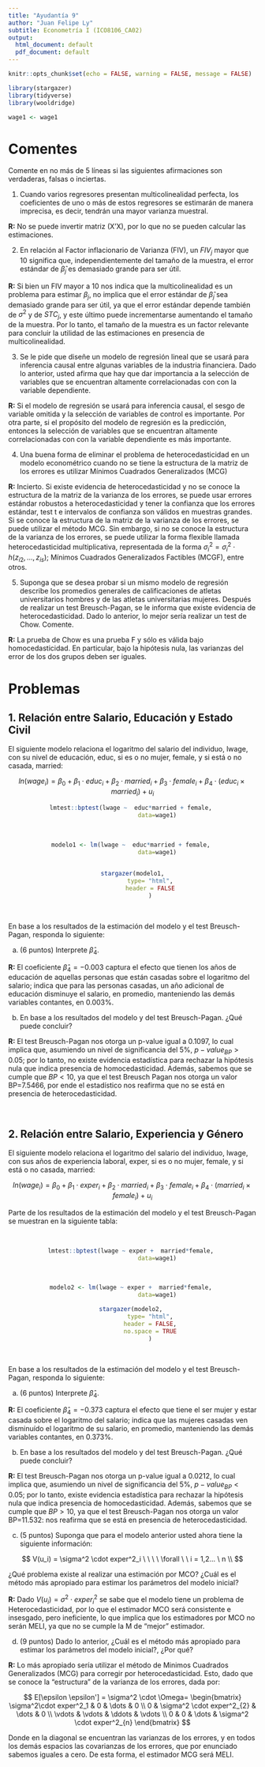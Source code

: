 ---
title: "Ayudantía 9"
author: "Juan Felipe Ly"
subtitle: Econometría I (ICO8106_CA02)
output:
  html_document: default
  pdf_document: default
---

```{r setup, include=FALSE}
knitr::opts_chunk$set(echo = FALSE, warning = FALSE, message = FALSE)
```

```{r echo=FALSE}
library(stargazer)
library(tidyverse)
library(wooldridge)
```

```{r echo=FALSE}
wage1 <- wage1
```

# Comentes

Comente en no más de 5 líneas si las siguientes afirmaciones son verdaderas, falsas o inciertas.

1. Cuando varios regresores presentan multicolinealidad perfecta, los coeficientes de uno o más de estos regresores se estimarán de manera imprecisa, es decir, tendrán una mayor varianza muestral.

**R:** No se puede invertir matriz (X'X), por lo que no se pueden calcular las estimaciones. 

2. En relación al Factor inflacionario de Varianza (FIV), un $FIV_j$ mayor que 10 significa que, independientemente del tamaño de la muestra, el error estándar de $\hat\beta_j$ es demasiado grande para ser útil. 

**R:** Si bien un FIV mayor a 10 nos indica que la multicolinealidad es un problema para estimar $\beta_j$, no implica que el error estándar de $\hat \beta_j$ sea demasiado grande para ser útil, ya que el error estándar depende también de $\sigma^2$ y de $STC_j$, y este último puede incrementarse aumentando el tamaño de la muestra. Por lo tanto, el tamaño de la muestra es un factor relevante para concluir la utilidad de las estimaciones en presencia de multicolinealidad.

3. Se le pide que diseñe un modelo de regresión lineal que se usará para inferencia causal entre algunas variables de la industria financiera. Dado lo anterior, usted afirma que hay que dar importancia a la selección de variables que se encuentran altamente correlacionadas con con la variable dependiente. 

**R:** Si el modelo de regresión se usará para inferencia causal, el sesgo de variable omitida y la selección de variables de control es importante. Por otra parte, si el propósito del modelo de regresión es la predicción, entonces la selección de variables que se encuentran altamente correlacionadas con con la variable dependiente es más importante.

4. Una buena forma de eliminar el problema de heterocedasticidad en un modelo econométrico cuando no se tiene la estructura de la matriz de los errores es utilizar Mínimos Cuadrados Generalizados (MCG)

**R:** Incierto. Si existe evidencia de heterocedasticidad y no se conoce la estructura de la matriz de la varianza de los errores, se puede usar errores estándar robustos a heterocedasticidad y tener la confianza que los errores estándar, test t e intervalos de confianza son válidos en muestras grandes. Si se conoce la estructura de la matriz de la varianza de los errores, se puede utilizar el método MCG. Sin embargo, si no se conoce la estructura de la varianza de los errores, se puede utilizar la forma flexible llamada heterocedasticidad multiplicativa, representada de la forma $\sigma^2_i = \sigma^2_i\cdot h(z_{i2},...,z_{is})$; Mínimos Cuadrados Generalizados Factibles (MCGF), entre otros.

5. Suponga que se desea probar si un mismo modelo de regresión describe los promedios generales de calificaciones de atletas universitarios hombres y de las atletas universitarias mujeres. Después de realizar un test Breusch-Pagan, se le informa que existe evidencia de heterocedasticidad. Dado lo anterior, lo mejor sería realizar un test de Chow. Comente.

**R:** La prueba de Chow es una prueba F y sólo es válida bajo homocedasticidad. En particular, bajo la hipótesis nula, las varianzas del error de los dos grupos deben ser iguales.


# Problemas

## 1. Relación entre Salario, Educación y Estado Civil

El siguiente modelo relaciona el logaritmo del salario del individuo, lwage, con su nivel de educación, educ, si es o no mujer, female, y si está o no casada, married:

$$
ln(wage_i)= \beta_0+ \beta_1 \cdot educ_i + \beta_2 \cdot married_i + \beta_3 \cdot female_i + \beta_{4} \cdot (educ_i \times married_i) + u_i
$$

<center>
```{r comment = ''}
lmtest::bptest(lwage ~  educ*married + female, 
              data=wage1)
```
</center>

\

<center>
```{r results='asis', echo=FALSE, out.width="20%"}
modelo1 <- lm(lwage ~  educ*married + female, 
              data=wage1)
  

stargazer(modelo1,
          type= "html",
          header = FALSE
          )
```
</center>

\

En base a los resultados de la estimación del modelo y el test Breusch-Pagan, responda lo siguiente:


a) (6 puntos) Interprete $\widehat  \beta_4$.

**R:** El coeficiente $\widehat \beta_4=-0.003$ captura el efecto que tienen los años de educación de aquellas personas que están casadas sobre el logaritmo del salario; indica que para las personas casadas, un año adicional de educación disminuye el salario, en promedio, manteniendo las demás variables contantes, en 0.003%.

b) En base a los resultados del modelo y del test Breusch-Pagan. ¿Qué puede concluir?

**R:** El test Breusch-Pagan nos otorga un p-value igual a $0.1097$, lo cual implica que, asumiendo un nivel de significancia del 5%, $p-value_{BP} > 0.05$; por lo tanto, no existe evidencia estadística para rechazar la hipótesis nula que indica presencia de homocedasticidad. Además, sabemos que se cumple que $BP < 10$, ya que el test Breusch Pagan nos otorga un valor BP=7.5466, por ende el estadístico nos reafirma que no se está en presencia de heterocedasticidad. 

\

## 2. Relación entre Salario, Experiencia y Género

El siguiente modelo relaciona el logaritmo del salario del individuo, lwage, con sus años de experiencia laboral, exper, si es o no mujer, female, y si está o no casada, married:

$$
ln(wage_i)= \beta_0+ \beta_1 \cdot exper_i +  \beta_2 \cdot married_i +\beta_3 \cdot female_i + \beta_4 \cdot (married_i \times female_i) + u_i
$$

Parte de los resultados de la estimación del modelo y el test Breusch-Pagan se muestran en la siguiente tabla:

\

<center>
```{r comment= ''}
lmtest::bptest(lwage ~ exper +  married*female, 
              data=wage1)
```
</center>

\

<center>
```{r results='asis', echo=FALSE, out.width="20%"}
modelo2 <- lm(lwage ~ exper +  married*female, 
              data=wage1)

stargazer(modelo2, 
          type= "html",
          header = FALSE,
          no.space = TRUE
          )
```
</center>

\

En base a los resultados de la estimación del modelo y el test Breusch-Pagan, responda lo siguiente:

a) (6 puntos) Interprete $\widehat  \beta_4$.

**R:** El coeficiente $\widehat \beta_4=-0.373$ captura el efecto que tiene el ser mujer y estar casada sobre el logaritmo del salario; indica que las mujeres casadas ven disminuído el logaritmo de su salario, en promedio, manteniendo las demás variables contantes, en 0.373%.

b) En base a los resultados del modelo y del test Breusch-Pagan. ¿Qué puede concluir?

**R:** El test Breusch-Pagan nos otorga un p-value igual a $0.0212$, lo cual implica que, asumiendo un nivel de significancia del 5%, $p-value_{BP} < 0.05$; por lo tanto, existe evidencia estadística para rechazar la hipótesis nula que indica presencia de homocedasticidad. Además, sabemos que se cumple que $BP > 10$, ya que el test Breusch-Pagan nos otorga un valor BP=11.532: nos reafirma que se está en presencia de heterocedasticidad. 

c) (5 puntos) Suponga que para el modelo anterior usted ahora tiene la siguiente información: 

$$
V(u_i) = \sigma^2 \cdot exper^2_i \ \ \ \ \forall \ \ i = 1,2... \ n \\
$$

¿Qué problema existe al realizar una estimación por MCO? ¿Cuál es el método más apropiado para estimar los parámetros del modelo inicial?

**R:** Dado $V(u_i) = \sigma^2 \cdot exper^2_i$ se sabe que el modelo tiene un problema de Heterocedasticidad, por lo que el estimador MCO será consistente e insesgado, pero ineficiente, lo que implica que los estimadores por MCO no serán MELI, ya que no se cumple la M de "mejor" estimador. 

d) (9 puntos) Dado lo anterior, ¿Cuál es el método más apropiado para estimar los parámetros del modelo inicial?, ¿Por qué?

**R:** Lo más apropiado sería utilizar el método de Minimos Cuadrados Generalizados (MCG) para corregir por heterocedasticidad. Esto, dado que se conoce la "estructura" de la varianza de los errores, dada por:

$$
E[\epsilon \epsilon'] = \sigma^2 \cdot \Omega= \begin{bmatrix}
    \sigma^2\cdot exper^2_1 & 0 & \dots  & 0 \\
    0 & \sigma^2 \cdot exper^2_{2} & \dots  & 0 \\
    \vdots & \vdots  & \ddots & \vdots \\
    0 & 0 & \dots  & \sigma^2 \cdot exper^2_{n}
\end{bmatrix}
$$

Donde en la diagonal se encuentran las varianzas de los errores, y en todos los demás espacios las covarianzas de los errores, que por enunciado sabemos iguales a cero. De esta forma, el estimador MCG será MELI. 

\
\
\
\
\


